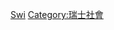 
{{cat main}}
{{Commons category|Demographics of Switzerland}}

[[Category:欧洲各国人口|Swi]]
[[Category:瑞士社會|Category:瑞士社會]]